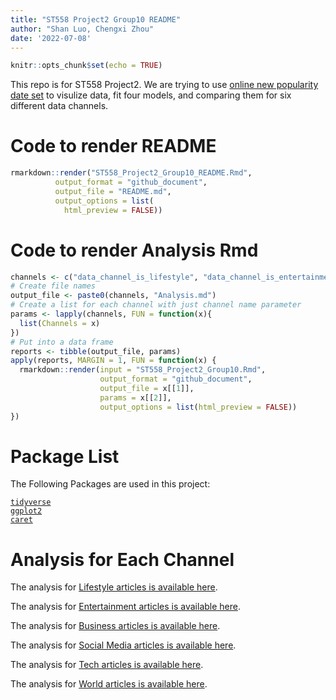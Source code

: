 ```yaml
---
title: "ST558 Project2 Group10 README"
author: "Shan Luo, Chengxi Zhou"
date: '2022-07-08'
---
```


```r
knitr::opts_chunk$set(echo = TRUE)
```

This repo is for ST558 Project2. We are trying to use [online new popularity date set](https://archive.ics.uci.edu/ml/datasets/Online+News+Popularity) to visulize data, fit four models, and comparing them for six different data channels. 

# Code to render README  

```r
rmarkdown::render("ST558_Project2_Group10_README.Rmd", 
          output_format = "github_document",
          output_file = "README.md",
          output_options = list(
            html_preview = FALSE))
```

# Code to render Analysis Rmd  

```r
channels <- c("data_channel_is_lifestyle", "data_channel_is_entertainment", "data_channel_is_bus", "data_channel_is_socmed", "data_channel_is_tech", "data_channel_is_world")
# Create file names
output_file <- paste0(channels, "Analysis.md")
# Create a list for each channel with just channel name parameter
params <- lapply(channels, FUN = function(x){
  list(Channels = x)
})
# Put into a data frame
reports <- tibble(output_file, params)
apply(reports, MARGIN = 1, FUN = function(x) {
  rmarkdown::render(input = "ST558_Project2_Group10.Rmd", 
                    output_format = "github_document", 
                    output_file = x[[1]], 
                    params = x[[2]], 
                    output_options = list(html_preview = FALSE)) 
})
```

# Package List  

The Following Packages are used in this project:  

[`tidyverse`](https://www.tidyverse.org)  
[`ggplot2`](https://ggplot2.tidyverse.org)  
[`caret`](https://topepo.github.io/caret/)  

# Analysis for Each Channel  

The analysis for [Lifestyle articles is available here](data_channel_is_lifestyleAnalysis.html).  

The analysis for [Entertainment articles is available here](data_channel_is_entertainmentAnalysis.html).  

The analysis for [Business articles is available here](data_channel_is_busAnalysis.html).  

The analysis for [Social Media articles is available here](data_channel_is_socmedAnalysis.html).  

The analysis for [Tech articles is available here](data_channel_is_techAnalysis.html).  

The analysis for [World articles is available here](data_channel_is_worldAnalysis.html).  



